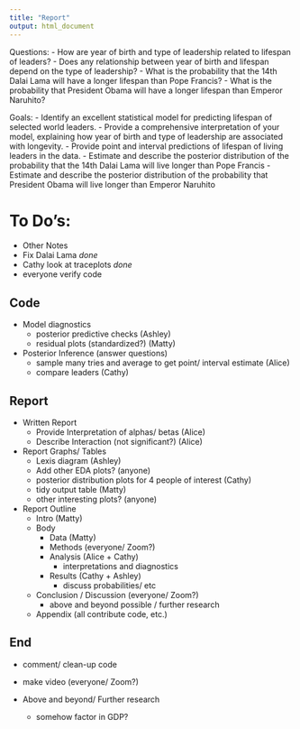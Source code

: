 ```yaml
---
title: "Report"
output: html_document
---
```



Questions:
- How are year of birth and type of leadership related to lifespan of leaders?
- Does any relationship between year of birth and lifespan depend on the type of leadership?
- What is the probability that the 14th Dalai Lama will have a longer lifespan than Pope Francis? 
- What is the probability that President Obama will have a longer lifespan than Emperor Naruhito?

Goals:
- Identify an excellent statistical model for predicting lifespan of selected world leaders.
- Provide a comprehensive interpretation of your model, explaining how year of birth and type of leadership are associated with longevity.
- Provide point and interval predictions of lifespan of living leaders in the data.
- Estimate and describe the posterior distribution of the probability that the 14th Dalai Lama will live longer than Pope Francis
- Estimate and describe the posterior distribution of the probability that President Obama will live longer than Emperor Naruhito

# To Do's:

- Other Notes
 - Fix Dalai Lama *done*
 - Cathy look at traceplots *done*
 - everyone verify code
 
## Code 
- Model diagnostics 
  - posterior predictive checks (Ashley)
  - residual plots (standardized?) (Matty)
- Posterior Inference (answer questions)
  - sample many tries and average to get point/ interval estimate (Alice)
  - compare leaders (Cathy)
  
## Report 
- Written Report
  - Provide Interpretation of alphas/ betas (Alice)
  - Describe Interaction (not significant?) (Alice)
- Report Graphs/ Tables
  - Lexis diagram (Ashley)
  - Add other EDA plots? (anyone)
  - posterior distribution plots for 4 people of interest (Cathy)
  - tidy output table (Matty)
  - other interesting plots? (anyone)
  
- Report Outline
  - Intro (Matty)
  - Body
      - Data (Matty)
      - Methods (everyone/ Zoom?)
      - Analysis (Alice + Cathy)
          - interpretations and diagnostics
      - Results  (Cathy + Ashley)
          - discuss probabilities/ etc
  - Conclusion / Discussion (everyone/ Zoom?)
      - above and beyond possible / further research
  - Appendix (all contribute code, etc.)
 
 
## End
  - comment/ clean-up code
  - make video (everyone/ Zoom?)

- Above and beyond/ Further research
  - somehow factor in GDP?
  
  
  
  
  